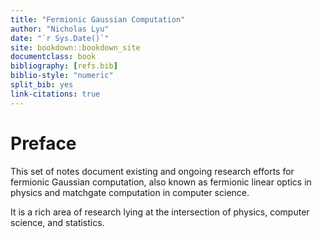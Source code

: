 ```yaml
---
title: "Fermionic Gaussian Computation"
author: "Nicholas Lyu"
date: "`r Sys.Date()`"
site: bookdown::bookdown_site
documentclass: book
bibliography: [refs.bib]
biblio-style: "numeric"
split_bib: yes
link-citations: true
---
```


\usepackage{cancel}
\newcommand{\pd}[1]{\partial_{#1}}

\newcommand{\mbb}{\mathbb}
\newcommand{\mbf}{\mathbf}
\newcommand{\mrm}{\mathrm}
\newcommand{\mca}{\mathcal}
\newcommand{\mfk}{\mathfrak}

\newcommand{\tr}{\mrm{tr}} 
\newcommand{\df}{\dfrac}
\newcommand{\la}{\langle}
\newcommand{\ra}{\rangle}
\newcommand{\dag}{\dagger}

\newcommand{\Cl}{\mca C}
\newcommand{\Gr}{\mca G}
\newcommand{\Pf}{\mrm{Pf}}
\newcommand{\Pa}{\mca P}

\newcommand{\poly}{\mrm{poly}}



# Preface {-}
This set of notes document existing and ongoing research efforts 
for fermionic Gaussian computation, also known as fermionic linear optics 
in physics and matchgate computation in computer science. 

It is a rich area of research lying at the intersection of 
physics, computer science, and statistics. 
